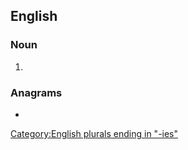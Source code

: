 {{also|consistències}}
==English==
{{wikipedia}}

===Noun===
{{head|en|noun form}}

# {{plural of|en|consistency}}

===Anagrams===
* {{anagrams|en|a=cceeiinnossst|conscientises}}

[[Category:English plurals ending in "-ies"]]